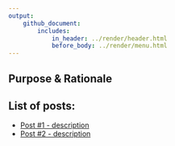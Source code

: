 ```yaml
---
output: 
    github_document:
        includes: 
            in_header: ../render/header.html
            before_body: ../render/menu.html
---
```


## Purpose & Rationale


## List of posts:

- <a class = "blog" href = "Post1.html"> Post #1 - description</a>
- <a class = "blog" href = "Post2.html"> Post #2 - description</a>
